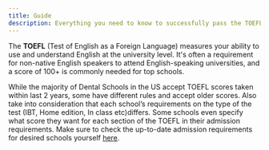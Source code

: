```yaml
---
title: Guide
description: Everything you need to know to successfully pass the TOEFL
---
```


The **TOEFL** (Test of English as a Foreign Language) measures your ability to
use and understand English at the university level. It's often a requirement for
non-native English speakers to attend English-speaking universities, and a score
of 100+ is commonly needed for top schools.

While the majority of Dental Schools in the US accept TOEFL scores taken within
last 2 years, some have different rules and accept older scores. Also take into
consideration that each school’s requirements on the type of the test (IBT, Home
edition, In class etc)differs. Some schools even specify what score they want
for each section of the TOEFL in their admission requirements. Make sure to
check the up-to-date admission requirements for desired schools yourself
[here](https://programs.adea.org/CAAPID).
